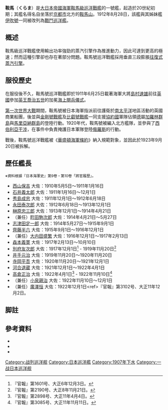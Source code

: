 {{軍艦模板
|Ship name= 鞍馬 [[File:Naval_Ensign_of_Japan.svg|20px]]<br /><small>くらま</small>
|Ship image=[[File:Japanese_cruiser_Kurama.jpg|300px]]
|Ship caption=鞍馬號巡洋戰艦
|Operators={{navy|Empire of Japan|name=大日本帝國海軍|link=大日本帝國海軍}}
|Cost=
|Ship country={{flag|Empire of Japan}}
|Ship flag=
|Ship class=[[鞍馬級巡洋戰艦|鞍馬級巡洋戰艦]]
|Ship ordered=1904財政年度
|Ship awarded=
|Ship builder=[[橫須賀海軍工廠|橫須賀海軍工廠]]
|Ship laid down=1905年8月23日
|Ship launched=1907年10月21日
|Ship christened=
|Ship commissioned=1911年2月28日
|Ship decommissioned=1923年9月20日
|Ship in service=
|Ship out of service=
|Ship reclassified=1912年8月28日被重新分類為[[戰鬥巡洋艦|巡洋戰艦]]
|Ship refit=
|Ship fate=1923年9月20日被拆解
|Ship motto=
|Ship nickname=
|Ship honours=
|Ship notes=
|Header caption=
|Ship displacement=標準：{{convert|14405|LT|t}}<br />滿載：{{convert|15349|LT|t}}
|Ship length={{convert|484|ft|11|in|m|1}}
|Ship beam={{convert|75|ft|6|in|m|1}}
|Ship draft={{convert|26|ft|3|in|m|1}}
|Ship power={{convert|22500|shp|kW|lk=in}}
|Ship propulsion=2 ×垂直三段膨脹往復式蒸汽引擎<br />2座2軸推進
|Ship speed={{convert|21.25|kn|lk=in}}
|Ship range=以{{convert|14|kn}}速度航行时为{{convert|5000|nmi|lk=in|-1}}
|Ship complement=844人
|Ship armament=* 4 x 雙聯裝41年式45倍徑12吋艦砲
* 8 x 8吋艦砲
* 14 x 41年式40倍徑4.7吋艦砲
* 4 x 3.1英吋艦砲
* 3 x 18英吋（450毫米）魚雷發射管
|Ship armor=*[[水線裝甲帶|水線裝甲帶]]: {{convert|3.9|-|7.1|in|mm|0|abbr=on}}
*[[甲板|甲板]]: {{convert|3|in|mm|0|abbr=on}}
*[[砲塔|砲塔]]: {{convert|4.9|-|7.1|in|mm|0|abbr=on}}
*[[司令塔|司令塔]]: {{convert|7.9|in|mm|0|abbr=on}}
*[[砲座|砲座]]: {{convert|4.9|-|7.1|in|mm|0|abbr=on}}
}}
'''鞍馬'''（'''くらま'''）是[[大日本帝國海軍|大日本帝國海軍]][[鞍馬級巡洋戰艦|鞍馬級巡洋戰艦]]的一號艦，起造於20世紀初期；其艦名得名自坐落於[[京都市|京都市]]北方的[[鞍馬山|鞍馬山]]。1912年8月28日，該艦與其姊妹艦[[伊吹號巡洋戰艦|伊吹號]]一同被改列為[[戰鬥巡洋艦|戰鬥巡洋艦]]。 

== 概述 ==
<span>鞍馬級巡洋戰艦使用輸出功率強勁的蒸汽引擎作為推進動力，因此可達到更高的極速；然而這種引擎卻也存在著部分問題。鞍馬號巡洋戰艦採用垂直三段膨脹[[往复式发动机|往復式蒸汽引擎]]。</span>

== 服役歷史 ==
在服役後不久，鞍馬號巡洋戰艦即於1911年6月25日載著海軍大將[[島村速雄|島村速雄]]前往[[英國|英國]]參加[[英王|英王]][[喬治五世|喬治五世]]的加冕[[海上閱兵|海上閱兵儀式]]。

<span>[[第一次世界大戰|第一次世界大戰]]期間，鞍馬號被日本海軍指派前往護衛於[[南太平洋|南太平洋]]地區活動的英國商業船團，後並與[[金剛號戰艦|金剛號戰艦]]及[[比叡號戰艦|比叡號戰艦]]一同支援[[協約國|協約國]]軍隊佔領[[德意志帝國|德]]屬[[加罗林群岛|加羅林群島]]與[[馬里亞納群島|馬里亞納群島]]的登陸行動。1920年代，鞍馬號被編入北方艦隊，並參與了[[西伯利亚干涉|西伯利亞干涉]]，在事件中負責掩護日本軍隊登陸[[俄羅斯|俄羅斯]]的行動。</span>

戰後，鞍馬號巡洋戰艦被《[[华盛顿海军条约|華盛頓海軍條約]]》納入規範對象，並因此於1923年9月20日被拆解。

== 歷任艦長 ==
<small>※資料根據『日本海軍史』第9卷・第10卷「將官履歷」。</small>
*[[西山保吉|西山保吉]] 大佐：1910年5月5日～1911年1月16日
*[[石井義太郎|石井義太郎]] 大佐：1911年1月16日～12月1日
*[[秀島成忠|秀島成忠]] 大佐：1911年12月1日～1912年6月18日
*[[永田泰次郎|永田泰次郎]] 大佐：1912年6月18日～1913年12月1日
*[[榊原忠三郎|榊原忠三郎]] 大佐：1913年12月1日～1914年4月21日
*（兼任）[[町田駒次郎|町田駒次郎]] 大佐：1914年4月21日～5月27日
*[[志津田定一郎|志津田定一郎]] 大佐：1914年5月27日～1915年9月1日
*[[齊藤半六|齊藤半六]] 大佐：1915年9月1日～1916年12月1日
*（兼任）[[大内田盛繁|大内田盛繁]] 大佐：1916年12月1日～1917年2月13日
*[[森本義寛|森本義寛]] 大佐：1917年2月13日～10月10日
*[[別府友次郎|別府友次郎]] 大佐：1917年12月1日<ref>『官報』第1601号、大正6年12月3日。</ref> - 1919年11月20日<ref>『官報』第2190号、大正8年11月21日。</ref>
*[[井手元治|井手元治]] 大佐：1919年11月20日～1920年11月20日
*[[寺岡平吾|寺岡平吾]] 大佐：1920年11月20日～1921年12月1日
*[[河合退蔵|河合退蔵]] 大佐：1921年12月1日～1922年4月1日
*[[高倉正治|高倉正治]] 大佐：1922年4月1日<ref>『官報』第2898号、大正11年4月4日。</ref> - 1922年11月10日<ref>『官報』第3085号、大正11年11月11日。</ref>
*（兼任）[[小泉親治|小泉親治]] 大佐：1922年11月10日～12月1日
*（兼任）[[廣澤恒|廣澤恒]] 大佐：1922年12月1日<nowiki><ref>『官報』第3102号、大正11年12月2日。</nowiki>
== 脚註 ==
{{Reflist}}
== 參考資料 ==
* {{Cite book|title=Kaigun: Strategy, Tactics, and Technology in the Imperial Japanese Navy, 1887-1941|last=Evans|first=David|authorlink=|publisher=Naval Institute Press|year=1979|isbn=0-87021-192-7|location=}}
* {{Cite book|title=Conway's All the World's Fighting Ships: 1906–1921|publisher=Naval Institute Press|year=1984|isbn=0-85177-245-5|editor-last=Gardiner|editor-first=Robert|editor2-last=Gray|editor2-first=Randal|location=Annapolis, Maryland}}
* {{Cite book|title=Warships of the Imperial Japanese Navy, 1869–1945|last=Jentschura|first=Hansgeorg|last2=Jung|first2=Dieter|last3=Mickel|first3=Peter|publisher=United States Naval Institute|year=1977|isbn=0-87021-893-X|location=Annapolis, Maryland}}

{{日本戰艦}}

{{DEFAULTSORT:Kurama}}
[[Category:战列巡洋舰|Category:战列巡洋舰]]
[[Category:日本巡洋艦|Category:日本巡洋艦]]
[[Category:1907年下水|Category:1907年下水]]
[[Category:一战日本巡洋舰|Category:一战日本巡洋舰]]